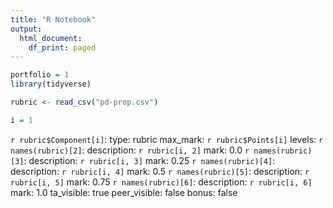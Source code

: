 ```yaml
---
title: "R Notebook"
output:
  html_document:
    df_print: paged
---
```


```r
portfolio = 1
library(tidyverse)

rubric <- read_csv("pd-prop.csv")

i = 1

```


`r rubric$Component[i]`:
  type: rubric
  max_mark: `r rubric$Points[i]`
  levels:
    `r names(rubric)[2]`:
      description: `r rubric[i, 2]`
      mark: 0.0
    `r names(rubric)[3]`:
      description: `r rubric[i, 3]`
      mark: 0.25
    `r names(rubric)[4]`:
      description: `r rubric[i, 4]`
      mark: 0.5
    `r names(rubric)[5]`:
      description: `r rubric[i, 5]`
      mark: 0.75
    `r names(rubric)[6]`:
      description: `r rubric[i, 6]`
      mark: 1.0
  ta_visible: true
  peer_visible: false
  bonus: false

